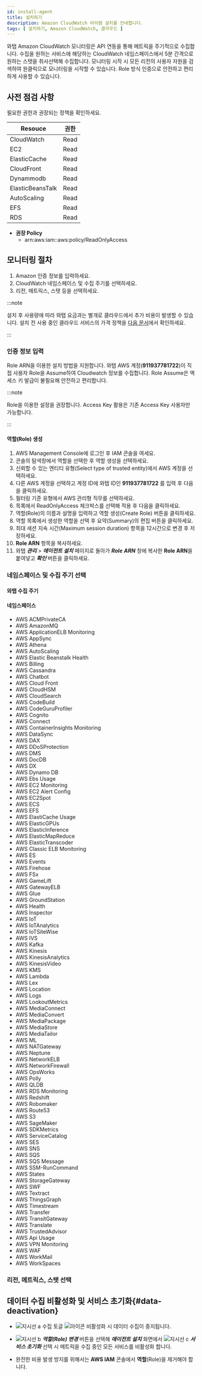 ```yaml
---
id: install-agent
title: 설치하기
description: Amazon CloudWatch 아이템 설치를 안내합니다.
tags: [ 설치하기, Amazon CloudWatch, 클라우드 ]
---
```



와탭 Amazon CloudWatch 모니터링은 API 연동을 통해 메트릭을 주기적으로 수집합니다. 수집을 원하는 서비스에 해당하는 CloudWatch 네임스페이스에서 5분 간격으로 원하는 스탯을 취사선택해 수집합니다. 모니터링 시작 시 모든 리전의 사용자 자원을 검색하여 원클릭으로 모니터링을 시작할 수 있습니다. Role 방식 인증으로 안전하고 편리하게 사용할 수 있습니다. 


<Createprojectcloud />

## 사전 점검 사항

필요한 권한과 권장되는 정책을 확인하세요.

| Resouce          | 권한 |
| ---------------- | ---- |
| CloudWatch       | Read |
| EC2              | Read |
| ElasticCache     | Read |
| CloudFront       | Read |
| Dynammodb        | Read |
| ElasticBeansTalk | Read |
| AutoScaling      | Read |
| EFS              | Read |
| RDS              | Read |

* **권장 Policy**
  * arn:aws:iam::aws:policy/ReadOnlyAccess

## 모니터링 절차

1. Amazon 인증 정보를 입력하세요.
1. CloudWatch 네임스페이스 및 수집 주기를 선택하세요.
1. 리전, 메트릭스, 스탯 등을 선택하세요.

:::note

설치 후 사용량에 따라 와탭 요금과는 별개로 클라우드에서 추가 비용이 발생할 수 있습니다. 설치 전 사용 중인 클라우드 서비스의 가격 정책을 [다음 문서](https://aws.amazon.com/ko/cloudwatch/pricing/)에서 확인하세요.

:::

### 인증 정보 입력 

Role ARN을 이용한 설치 방법을 지원합니다. 와탭 AWS 계정(**911937781722**)이 직접 사용자 Role을 Assume하여 Cloudwatch 정보를 수집합니다. Role Assume은 액세스 키 발급이 불필요해 안전하고 편리합니다.

:::note

Role을 이용한 설정을 권장합니다. Access Key 활용은 기존 Access Key 사용자만 가능합니다.

:::

#### 역할(Role) 생성

<ImgLang img='cloudwatch-auth-role.png' desc='Amazon Cloudwatch - role' />

1. AWS Management Console에 로그인 후 IAM 콘솔을 여세요.
1. 콘솔의 탐색창에서 역할을 선택한 후 역할 생성을 선택하세요. 
1. 신뢰할 수 있는 엔티티 유형(Select type of trusted entity)에서 AWS 계정을 선택하세요. 
1. 다른 AWS 계정을 선택하고 계정 ID에 와탭 ID인 **911937781722** 를 입력 후 다음을 클릭하세요.
1. 필터링 기준 유형에서 AWS 관리형 직무를 선택하세요. 
1. 목록에서 ReadOnlyAccess 체크박스를 선택해 적용 후 다음을 클릭하세요. 
1. 역할(Role)의 이름과 설명을 입력하고 역할 생성(Create Role) 버튼을 클릭하세요. 
1. 역할 목록에서 생성한 역할을 선택 후 요약(Summary)의 편집 버튼을 클릭하세요. 
1. 최대 세션 지속 시간(Maximum session duration) 항목을 12시간으로 변경 후 저장하세요. 
1. **Role ARN** 항목을 복사하세요.
1. 와탭 ***관리*** > ***에이전트 설치*** 페이지로 돌아가 ***Role*** ***ARN*** 창에 복사한 **Role ARN**을 붙여넣고 ***확인*** 버튼을 클릭하세요.

### 네임스페이스 및 수집 주기 선택


<Namespacecollect />

#### 와탭 수집 주기


<Collectingperiod />

#### 네임스페이스

* AWS ACMPrivateCA
* AWS AmazonMQ
* AWS ApplicationELB Monitoring
* AWS AppSync
* AWS Athena
* AWS AutoScaling
* AWS Elastic Beanstalk Health
* AWS Billing
* AWS Cassandra
* AWS Chatbot
* AWS Cloud Front
* AWS CloudHSM
* AWS CloudSearch
* AWS CodeBuild
* AWS CodeGuruProfiler
* AWS Cognito
* AWS Connect
* AWS ContainerInsights Monitoring
* AWS DataSync
* AWS DAX
* AWS DDoSProtection
* AWS DMS
* AWS DocDB
* AWS DX
* AWS Dynamo DB
* AWS Ebs Usage
* AWS EC2 Monitoring
* AWS EC2 Alert Config
* AWS EC2Spot
* AWS ECS
* AWS EFS
* AWS ElastiCache Usage
* AWS ElasticGPUs
* AWS ElasticInference
* AWS ElasticMapReduce
* AWS ElasticTranscoder
* AWS Classic ELB Monitoring
* AWS ES
* AWS Events
* AWS Firehose
* AWS FSx
* AWS GameLift
* AWS GatewayELB
* AWS Glue
* AWS GroundStation
* AWS Health
* AWS Inspector
* AWS IoT
* AWS IoTAnalytics
* AWS IoTSiteWise
* AWS IVS
* AWS Kafka
* AWS Kinesis
* AWS KinesisAnalytics
* AWS KinesisVideo
* AWS KMS
* AWS Lambda
* AWS Lex
* AWS Location
* AWS Logs
* AWS LookoutMetrics
* AWS MediaConnect
* AWS MediaConvert
* AWS MediaPackage
* AWS MediaStore
* AWS MediaTailor
* AWS ML
* AWS NATGateway
* AWS Neptune
* AWS NetworkELB
* AWS NetworkFirewall
* AWS OpsWorks
* AWS Polly
* AWS QLDB
* AWS RDS Monitoring
* AWS Redshift
* AWS Robomaker
* AWS Route53
* AWS S3
* AWS SageMaker
* AWS SDKMetrics
* AWS ServiceCatalog
* AWS SES
* AWS SNS
* AWS SQS
* AWS SQS Message
* AWS SSM-RunCommand
* AWS States
* AWS StorageGateway
* AWS SWF
* AWS Textract
* AWS ThingsGraph
* AWS Timestream
* AWS Transfer
* AWS TransitGateway
* AWS Translate
* AWS TrustedAdvisor
* AWS Api Usage
* AWS VPN Monitoring
* AWS WAF
* AWS WorkMail
* AWS WorkSpaces

### 리전, 메트릭스, 스탯 선택


<Regionmetricstats />

<ImgLang img='amazon_cloudwatch_setup_dialog_2nd.png' desc='Amazon Cloudwatch - Region,Metric,Stats' />

## 데이터 수집 비활성화 및 서비스 초기화{#data-deactivation}

<ImgLang img='amazon-cloudwatch-deact.png' desc='비활성화 및 서비스 초기화 sc' />

* ![지시선 a](/img/char-a.svg) 수집 토글 ![아이콘](/img/ic-toggle-off.svg) 비활성화 시 데이터 수집이 중지됩니다.

* ![지시선 b](/img/char-b.svg) ***역할(Role) 변경*** 버튼을 선택해 ***에이전트 설치*** 화면에서 ![지시선 c](/img/char-c.svg) ***서비스 초기화*** 선택 시 메트릭을 수집 중인 모든 서비스를 비활성화 합니다.

* 완전한 비용 발생 방지를 위해서는 **AWS IAM** 콘솔에서 **역할**(Role)을 제거해야 합니다.